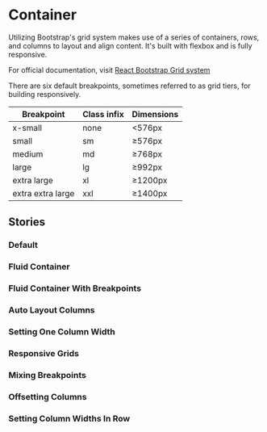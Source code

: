 
# Container

Utilizing Bootstrap's grid system makes use of a series of containers, rows, and columns to layout and align content. 
It's built with flexbox and is fully responsive.

For official documentation, visit [React Bootstrap Grid system](https://react-bootstrap.github.io/layout/grid/)

There are six default breakpoints, sometimes referred to as grid tiers, for building responsively.

| Breakpoint        | Class infix | Dimensions |
|-------------------|-------------|------------|
| x-small           | none        | <576px     |
| small             | sm          | ≥576px     |
| medium            | md          | ≥768px     |
| large             | lg          | ≥992px     |
| extra large       | xl          | ≥1200px    |
| extra extra large | xxl         | ≥1400px    |

<Canvas>
  <Story id="layouts-container--default"/>
</Canvas>

<ArgsTable of={Container} />

## Stories

### Default

<Canvas>
  <Story id="layouts-container--default" />
</Canvas>

### Fluid Container

<Canvas>
  <Story id="layouts-container--fluid-container" />
</Canvas>

### Fluid Container With Breakpoints

<Canvas>
  <Story id="layouts-container--fluid-container-with-breakpoints" />
</Canvas>

### Auto Layout Columns

<Canvas>
  <Story id="layouts-container--auto-layout-columns" />
</Canvas>

### Setting One Column Width

<Canvas>
  <Story id="layouts-container--setting-one-column-width" />
</Canvas>

### Responsive Grids

<Canvas>
  <Story id="layouts-container--responsive-grids" />
</Canvas>

### Mixing Breakpoints

<Canvas>
  <Story id="layouts-container--mixing-breakpoints" />
</Canvas>

### Offsetting Columns

<Canvas>
  <Story id="layouts-container--offsetting-columns" />
</Canvas>

### Setting Column Widths In Row

<Canvas>
  <Story id="layouts-container--setting-column-widths-in-row" />
</Canvas>

